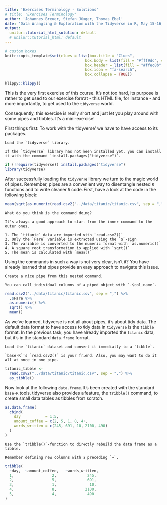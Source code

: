 ```yaml
---
title: 'Exercises Terminology - Solutions'
# title: 'Exercises Terminology'
author: 'Johannes Breuer, Stefan Jünger, Thomas Ebel'
date: 'Data Wrangling & Exploration with the Tidyverse in R, May 15-16, 2019'
output:
  unilur::tutorial_html_solution: default
  # unilur::tutorial_html: default
---
```

  
  ```r
# custom boxes
knitr::opts_template$set(clues = list(box.title = "Clues",
                                      box.body = list(fill = "#fff9dc", colour = "black"),
                                      box.header = list(fill = "#ffec8b", colour = "black"),
                                      box.icon = "fa-search",
                                      box.collapse = TRUE))
```

```r
klippy::klippy()
```

This is the very first exercise of this course. It's not too hard, its purpose is rather to get used to our exercise format - this HTML file, for instance - and more importantly, to get used to the `tidyverse` world.

Consequently, this exercise is really short and just let you play around with some pipes and tibbles. It's a mini-exercise!

First things first: To work with the 'tidyverse' we have to have access to its packages.

```block
Load the `tidyverse` library.
```

```block
If the `tidyverse` library has not been installed yet, you can install it with the command `install.packages("tidyverse")`.
```

```r
if (!require(tidyverse)) install.packages("tidyverse")
library(tidyverse)
```

After successfully loading the `tidyverse` library we turn to the magic world of pipes. Remember, pipes are a convenient way to disentangle nested `R` functions and to write cleaner `R` code. First, have a look at the code in the following block:

```r
mean(sqrt(as.numeric(read.csv2("../data/titanic/titanic.csv", sep = ",")$Fare)))
```

```block
What do you think is the command doing?
```

```block
It's always a good approach to start from the inner command to the outer ones.
```

```block
1. The `titanic` data are imported with `read.csv2()`
2. Only the `Fare` variable is extracted using the `$`-sign
3. The variable is converted to the numeric format with `as.numeric()`
4. A square root transformation is applied with `sqrt()`
5. The mean is calculated with `mean()`
```

Using the commands in such a way is not very clear, isn't it? You have already learned that pipes provide an easy approach to navigate this issue.

```block
Create a nice pipe from this nested command.
```

```block
You can call individual columns of a piped object with `.$col_name`.
```

```r
read.csv2("../data/titanic/titanic.csv", sep = ",") %>% 
  .$Fare %>% 
  as.numeric() %>% 
  sqrt() %>% 
  mean()
```

As we've learned, tidyverse is not all about pipes, it's about tidy data. The default data format to have access to tidy data in `tidyverse` is the `tibble` format. In the previous task, you have already imported the `titanic` data, but it's in the standard `data.frame` format.

```block
Load the `titanic` dataset and convert it immediatly to a `tibble`. 
```

```block
`base-R`'s `read.csv2()` is your friend. Also, you may want to do it all at once in one pipe.
```

```r
titanic_tibble <-
  read.csv2("../data/titanic/titanic.csv", sep = ",") %>% 
  as_tibble()
```

Now look at the following `data.frame`. It's been created with the standard `base-R` tools. tidyverse also provides a feature, the `tribble()` command, to create small data tables as tibbles from scratch.


```r
as.data.frame(
  cbind(
    day           = 1:5,
    amount_coffee = c(2, 5, 1, 8, 4),
    words_written = c(245, 691, 10, 2100, 490)
  )
)
```


```block
Use the `tribble()`-function to directly rebuild the data frame as a tibble.
```

```block
Remember defining new columns with a preceding `~`. 
```

```r
tribble(
  ~day,  ~amount_coffee,   ~words_written, 
  1,                 2,              245,
  2,                 5,              691,
  3,                 1,               10,
  4,                 8,             2100,
  5,                 4,              490
)
```



